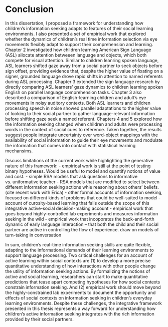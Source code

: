 # Conclusion {-#conclusion}

In this dissertation, I proposed a framework for understanding how children's information seeking adapts to features of their social learning environments. I also presented a set of empirical work that explored whether the dynamics of children's real time information selection via eye movements flexibly adapt to support their comprehension and learning. Chapter 2 investigated how children learning American Sign Language (ASL)  allocate attention betweeen language and objects, which both compete for visual attention. Similar to children leanring spoken language, ASL learners shifted gaze away from a social partner to seek objects before sign offset, providing evidence that, despite the higher value of fixating on a signer, grounded language drove rapid shifts in attention to named referents during ASL processing. Chapter 3 extended the sign language research by directly comparing ASL learners' gaze dynamics to children learning spoken English on parallel language comprehension tasks. Chapter 3 also described a comparison of English-learning children and adult's eye movements in noisy auditory contexts. Both ASL learners and children processing speech in noise showed parallel adaptations to the higher value of looking to their social partner to gather language-relevant information before shifting gaze seek a named referent. Chapters 4 and 5 explored how the information seeking changed when children and adults were processing words in the context of social cues to reference. Taken together, the results suggest people integrate uncertainty over word-object mappings with the availability of social information to guide their eye movements and modulate the information that comes into contact with statistical learning mechansims. 

Discuss limitations of the current work while highlighting the generative nature of this framework: 
  - empirical work is still at the point of testing binary hypotheses. Would be useful to model and quantify notions of value and cost. 
    - simple RSA models that ask questions to informative vs. uniformative teacher
    - RSA models that are modified to select between different information seeking actions whie reasoning about others' beliefs. (cite recent work with Erica)
  - other formal accounts of information seeking, focused on different kinds of problems that could be well-suited to model 
  - account of curosity-based learning that falls outside the scope of this integrative active-social decision-making account
  - empirical work that goes beyond highly-controlled lab experiments and measures information seeking in the wild
  - empirical work that incoporates the back-and-forth dynamic of early language interaction -- that both the child and their social partner are active in controlling the flow of experience. draw on models of turn-taking in conversation
  
In sum, children's real-time information seeking skills are quite flexible, adapting to the informational demands of their learning environments to support language processing. Two critical challenges for an account of active learning within social contexts are (1) to develop a more precise quantitative understanding of how interactions with other people change the utility of information seeking actions. By formalizing the notions of active and social learning, researchers can start to make quantitative predictions that tease apart competing hypotheses for how social contexts constrain information seeking. And (2) empirical work should move beyond the highly-constrained lab experiments to document the opportunity and effects of social contexts on information seeking in children's everyday learning environments. Despite these challenges, the integrative framework presented in this thesis represents a way forward for understanding how children's active information seeking integrates with the rich information provided by their social partners.


